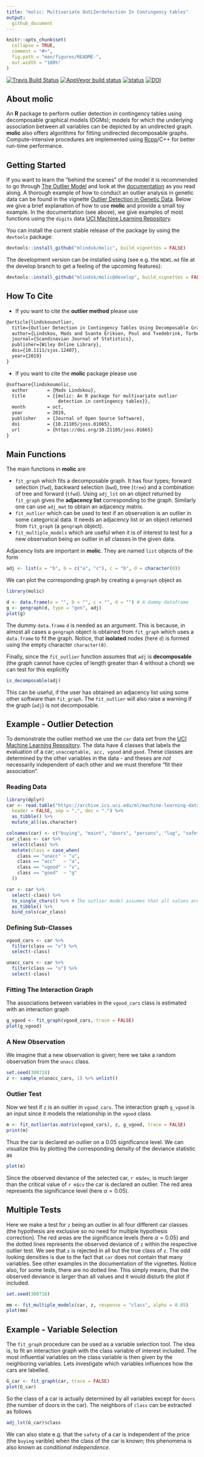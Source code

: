 ```yaml
---
title: "molic: Multivariate OutLIerdetection In Contingency tables"
output:
  github_document
---
```


<!-- README.md is generated from README.Rmd. Please edit that file -->

```r
knitr::opts_chunk$set(
  collapse = TRUE,
  comment = "#>",
  fig.path = "man/figures/README-",
  out.width = "100%"
)
```

[![Travis Build Status](https://travis-ci.com/mlindsk/molic.svg?token=AuXvB5mAnHuxQxKszxph&branch=master)](https://travis-ci.com/mlindsk/molic)
[![AppVeyor build status](https://ci.appveyor.com/api/projects/status/github/mlindsk/molic?branch=master&svg=true)](https://ci.appveyor.com/project/mlindsk/molic)
[![status](https://joss.theoj.org/papers/9fa65ced7bf3db01343d68b4488196d8/status.svg)](https://joss.theoj.org/papers/9fa65ced7bf3db01343d68b4488196d8)
[![DOI](https://zenodo.org/badge/177729633.svg)](https://zenodo.org/badge/latestdoi/177729633)

## About molic

An **R** package to perform outlier detection in contingency tables using decomposable graphical models (DGMs); models for which the underlying association between all variables can be depicted by an undirected graph. **molic** also offers algorithms for fitting undirected decomposable graphs. Compute-intensive procedures are implemented using [Rcpp](http://www.rcpp.org/)/C++ for better run-time performance.

## Getting Started
If you want to learn the "behind the scenes" of the model it is recommended to go through [The Outlier Model](https://mlindsk.github.io/molic/articles/genetic_example.html) and look at the [documentation](https://mlindsk.github.io/molic/reference/index.html) as you read along. A thorough example of how to conduct an outlier analysis in genetic data can be found in the vignette [Outlier Detection in Genetic Data](https://mlindsk.github.io/molic/articles/genetic_example.html). Below we give a brief explanation of how to use **molic** and provide a small toy example. In the documentation (see above), we give examples of most functions using the `digits` data [UCI Machine Learning Repository](https://archive.ics.uci.edu/ml/index.php).

You can install the current stable release of the package by using the `devtools` package:

```r
devtools::install_github("mlindsk/molic", build_vignettes = FALSE)
```

The development version can be installed using (see e.g. the `NEWS.md` file at the develop branch to get a feeling of the upcoming features):

```r
devtools::install_github("mlindsk/molic@develop", build_vignettes = FALSE)
```

## How To Cite

 - If you want to cite the **outlier method** please use

```latex
@article{lindskououtlier,
  title={Outlier Detection in Contingency Tables Using Decomposable Graphical Models},
  author={Lindskou, Mads and Svante Eriksen, Poul and Tvedebrink, Torben},
  journal={Scandinavian Journal of Statistics},
  publisher={Wiley Online Library},
  doi={10.1111/sjos.12407},
  year={2019}
}
```

 - If you want to cite the **molic** package please use

```latex
@software{lindskoumolic,
  author       = {Mads Lindskou},
  title        = {{molic: An R package for multivariate outlier 
                   detection in contingency tables}},
  month        = oct,
  year         = 2019,
  publisher    = {Journal of Open Source Software},
  doi          = {10.21105/joss.01665},
  url          = {https://doi.org/10.21105/joss.01665}
}
```

## Main Functions
The main functions in **molic** are

 - `fit_graph` which fits a decomposable graph. It has four types; forward selection (`fwd`), backward selection (`bwd`), tree (`tree`) and a combination of tree and forward (`tfwd`). Using `adj_lst` on an object returned by `fit_graph` gives the **adjacency list** corresponding to the graph. Similarly one can use `adj_mat` to obtain an adjacency matrix.
 - `fit_outlier` which can be used to test if an observation is an outlier in some categorical data. It needs an adjacency list or an object returned from `fit_graph` (a `gengraph` object).
 - `fit_multiple_models` which are useful when it is of interest to test for a new observation being an outlier in all classes in the given data.
 
Adjacency lists are important in **molic**. They are named `list` objects of the form

```r
adj <- list(a = "b", b = c("a", "c"), c = "b", d = character(0))
```

We can plot the corresponding graph by creating a `gengraph` object as


```r
library(molic)
```

```r
d <- data.frame(a = "", b = "", c = "", d = "") # A dummy dataframe
g <- gengraph(d, type = "gen", adj)
plot(g)
```
The dummy `data.frame` `d` is needed as an argument. This is because, in almost all cases a `gengraph` object is obtained from `fit_graph` which uses a `data.frame` to fit the graph. Notice, that **isolated** nodes (here `d`) is formed using the empty character `character(0)`.

Finally, since the `fit_outlier` function assumes that `adj` is **decomposable** (the graph cannot have cycles of length greater than $4$ without a chord) we can test for this explicitly

```r
is_decomposable(adj)
```
This can be useful, if the user has obtained an adjacency list using some other software than `fit_graph`. The `fit_outlier` will also raise a warning if the graph (`adj`) is not decomposable.

## Example - Outlier Detection

To demonstrate the outlier method we use the `car` data set from the [UCI Machine Learning Repository](https://archive.ics.uci.edu/ml/index.php). The data have $4$ classes that labels the evaluation of a car; `unacceptable, acc, vgood` and `good`. These classes are determined by the other variables in the data - and theses are _not_ necessarily independent of each other and we must therefore "fit their association".

### Reading Data

```r
library(dplyr)
car <- read.table("https://archive.ics.uci.edu/ml/machine-learning-databases/car/car.data",
  header = FALSE, sep = ",", dec = ".") %>%
  as_tibble() %>% 
  mutate_all(as.character)

colnames(car) <- c("buying", "maint", "doors", "persons", "lug", "safety", "class")
car_class <- car %>%
  select(class) %>%
  mutate(class = case_when(
    class == "unacc" ~ "u",
    class == "acc"   ~ "a",
    class == "vgood" ~ "v",
    class == "good"  ~ "g"
  ))

car <- car %>%
  select(-class) %>%
  to_single_chars() %>% # The outlier model assumes that all values are single characters!
  as_tibble() %>%
  bind_cols(car_class)
```


### Defining Sub-Classes

```r
vgood_cars <- car %>%
  filter(class == "v") %>%
  select(-class)

unacc_cars <- car %>%
  filter(class == "u") %>%
  select(-class)
```

### Fitting The Interaction Graph
The associations between variables in the `vgood_cars` class is estimated with an interaction graph

```r
g_vgood <- fit_graph(vgood_cars, trace = FALSE)
plot(g_vgood)
```


### A New Observation

We imagine that a new observation is given; here we take a random observation from the `unacc` class.

```r
set.seed(300718)
z <- sample_n(unacc_cars, 1) %>% unlist()
```

### Outlier Test

Now we test if `z` is an outlier in `vgood_cars`. The interaction graph `g_vgood` is an input since it models the relationship in the `vgood` class

```r
m <- fit_outlier(as.matrix(vgood_cars), z, g_vgood, trace = FALSE)
print(m)
```
Thus the car is declared an outlier on a $0.05$ significance level. We can visualize this by plotting the corresponding density of the deviance statistic as

```r
plot(m)
```
Since the observed deviance of the selected car, `r m$dev`, is much larger than the critical value of `r m$cv` the car is declared an outlier. The red area represents the significance level (here $\alpha = 0.05$).

## Multiple Tests

Here we make a test for `z` being an outlier in all four different car classes (the hypothesis are exclusive so no need for multiple hypothesis correction). The red areas are the significance levels (here $\alpha = 0.05$) and the dotted lines represents the observed deviance of `z` within the respective outlier test. We see that `z` is rejected in all but the true class of `z`. The odd looking densities is due to the fact that `car` does not contain that many variables. See other examples in the documentation of the vignettes. Notice also, for some tests, there are no dotted line. This simply means, that the observed deviance is larger than all values and it would disturb the plot if included.

```r
set.seed(300718)
```

```r
mm <- fit_multiple_models(car, z, response = "class", alpha = 0.05)
plot(mm)
```

## Example - Variable Selection
The `fit_graph` procedure can be used as a variable selection tool. The idea is, to fit an interaction graph with the class variable of interest included. The most influential variables on the class variable is then given by the neighboring variables. Lets investigate which variables influences how the cars are labelled.

```r
G_car <- fit_graph(car, trace = FALSE)
plot(G_car)
```

So the class of a car is actually determined by all variables except for `doors` (the number of doors in the car). The neighbors of `class` can be extracted as follows

```r
adj_lst(G_car)$class
```
 We can also state e.g. that the `safety` of a car is independent of the price (the `buying` varible) when the class of the car is known; this phenomena is also known as _conditional independence_.
